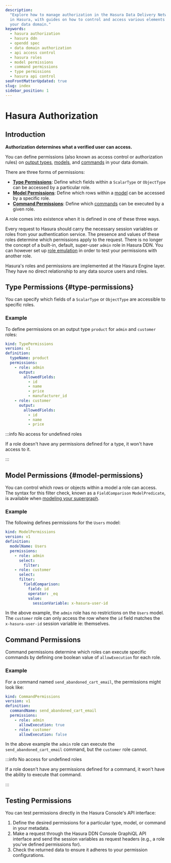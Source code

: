 ```yaml
---
description:
  "Explore how to manage authorization in the Hasura Data Delivery Network (DDN). Understand how to utilize permissions
  in Hasura, with guides on how to control and access various elements such as output types, models, and commands within
  your data domain."
keywords:
  - hasura authorization
  - hasura ddn
  - opendd spec
  - data domain authorization
  - api access control
  - hasura roles
  - model permissions
  - command permissions
  - type permissions
  - hasura api control
seoFrontMatterUpdated: true
slug: index
sidebar_position: 1
---
```


# Hasura Authorization

## Introduction

**Authorization determines what a verified user can access.**

You can define permissions (also known as access control or authorization rules) on
[output types](/supergraph-modeling/types.mdx), [models](/supergraph-modeling/models.mdx), and
[commands](/supergraph-modeling/commands.mdx) in your data domain.

There are three forms of permissions:

- [**Type Permissions**](#type-permissions): Define which fields within a `ScalarType` or `ObjectType` can be accessed
  by a particular role.
- [**Model Permissions**](#model-permissions): Define which rows within a [model](/supergraph-modeling/models.mdx) can
  be accessed by a specific role.
- [**Command Permissions**](#command-permissions): Define which [commands](/supergraph-modeling/commands.mdx) can be
  executed by a given role.

A role comes into existence when it is defined in one of these three ways.

Every request to Hasura should carry the necessary session variables or roles from your authentication service. The
presence and values of these roles determine which permissions apply to the request. There is no longer the concept of a
built-in, default, super-user `admin` role in Hasura DDN. You can however set up
[role emulation](/auth/authentication/role-emulation.mdx) in order to test your permissions with another role.

Hasura's roles and permissions are implemented at the Hasura Engine layer. They have no direct relationship to any data
source users and roles.

## Type Permissions {#type-permissions}

You can specify which fields of a `ScalarType` or `ObjectType` are accessible to specific roles.

### Example

To define permissions on an output type `product` for `admin` and `customer` roles:

```yaml
kind: TypePermissions
version: v1
definition:
  typeName: product
  permissions:
    - role: admin
      output:
        allowedFields:
          - id
          - name
          - price
          - manufacturer_id
    - role: customer
      output:
        allowedFields:
          - id
          - name
          - price
```

:::info No access for undefined roles

If a role doesn't have any permissions defined for a type, it won't have access to it.

:::

## Model Permissions {#model-permissions}

You can control which rows or objects within a model a role can access. The syntax for this filter check, known as a
`FieldComparison` `ModelPredicate`, is available when
[modeling your supergraph](/supergraph-modeling/common-syntax.mdx#modelpredicate).

### Example

The following defines permissions for the `Users` model:

```yaml
kind: ModelPermissions
version: v1
definition:
  modelName: Users
  permissions:
    - role: admin
      select:
        filter:
    - role: customer
      select:
      filter:
        fieldComparison:
          field: id
          operator: _eq
          value:
            sessionVariable: x-hasura-user-id
```

In the above example, the `admin` role has no restrictions on the `Users` model. The `customer` role can only access the
row where the `id` field matches the `x-hasura-user-id` session variable ie: themselves.

## Command Permissions

Command permissions determine which roles can execute specific commands by defining one boolean value of
`allowExecution` for each role.

### Example

For a command named `send_abandoned_cart_email`, the permissions might look like:

```yaml
kind: CommandPermissions
version: v1
definition:
  commandName: send_abandoned_cart_email
  permissions:
    - role: admin
      allowExecution: true
    - role: customer
      allowExecution: false
```

In the above example the `admin` role can execute the `send_abandoned_cart_email` command, but the `customer` role
cannot.

:::info No access for undefined roles

If a role doesn't have any permissions defined for a command, it won't have the ability to execute that command.

:::

## Testing Permissions

You can test permissions directly in the Hasura Console's API interface:

1. Define the desired permissions for a particular type, model, or command in your metadata.
2. Make a request through the Hasura DDN Console GraphiQL API interface and send the session variables as request
   headers (e.g., a role you've defined permissions for).
3. Check the returned data to ensure it adheres to your permission configurations.
